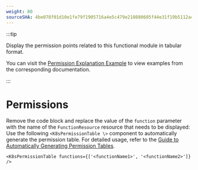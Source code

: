 ```yaml
---
weight: 80
sourceSHA: 4be078f01d10e1fe79f1905716a4e5c479e210880605f44e31f19b5112a48feb
---
```


:::tip

Display the permission points related to this functional module in tabular format.

You can visit the [Permission Explanation Example](https://product-doc-guide.alauda.cn/template/permissions/example.html) to view examples from the corresponding documentation.

:::

# Permissions

Remove the code block and replace the value of the `function` parameter with the name of the `FunctionResource` resource that needs to be displayed:
Use the following `<K8sPermissionTable \>` component to automatically generate the permission table. For detailed usage, refer to the [Guide to Automatically Generating Permission Tables](https://product-doc-guide.alauda.cn/guide/auto_gen_permissions.html).

```mdx
<K8sPermissionTable functions={['<functionName1>', '<functionName2>']} />
```
